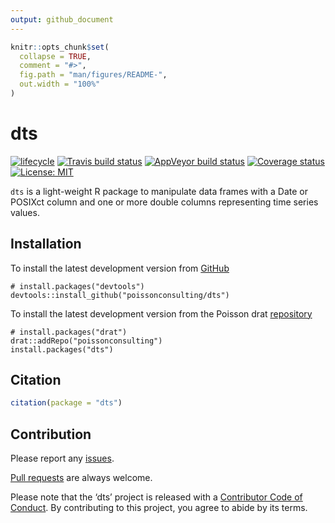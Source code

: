 ```yaml
---
output: github_document
---
```


<!-- README.md is generated from README.Rmd. Please edit that file -->

```r
knitr::opts_chunk$set(
  collapse = TRUE,
  comment = "#>",
  fig.path = "man/figures/README-",
  out.width = "100%"
)
```

# dts

[![lifecycle](https://img.shields.io/badge/lifecycle-experimental-orange.svg)](https://www.tidyverse.org/lifecycle/#experimental)
[![Travis build status](https://travis-ci.org/poissonconsulting/dts.svg?branch=master)](https://travis-ci.org/poissonconsulting/dts)
[![AppVeyor build status](https://ci.appveyor.com/api/projects/status/github/poissonconsulting/dts?branch=master&svg=true)](https://ci.appveyor.com/project/poissonconsulting/dts)
[![Coverage status](https://codecov.io/gh/poissonconsulting/dts/branch/master/graph/badge.svg)](https://codecov.io/github/poissonconsulting/dts?branch=master)
[![License: MIT](https://img.shields.io/badge/License-MIT-green.svg)](https://opensource.org/licenses/MIT)

`dts` is a light-weight R package to manipulate data frames with a Date or POSIXct column and one or more double columns representing time series values.
    
## Installation

To install the latest development version from [GitHub](https://github.com/poissonconsulting/dts)
```
# install.packages("devtools")
devtools::install_github("poissonconsulting/dts")
```

To install the latest development version from the Poisson drat [repository](https://github.com/poissonconsulting/drat)
```
# install.packages("drat")
drat::addRepo("poissonconsulting")
install.packages("dts")
```

## Citation

```r
citation(package = "dts")
```

## Contribution

Please report any [issues](https://github.com/poissonconsulting/dts/issues).

[Pull requests](https://github.com/poissonconsulting/dts/pulls) are always welcome.

Please note that the 'dts' project is released with a [Contributor Code of Conduct](CODE_OF_CONDUCT.md). By contributing to this project, you agree to abide by its terms.
